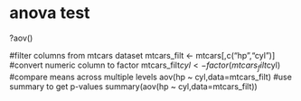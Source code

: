 # anova test 

?aov()

#filter columns from mtcars dataset
mtcars_filt <- mtcars[,c("hp","cyl")] 
#convert numeric column to factor
mtcars_filt$cyl <- factor(mtcars_filt$cyl) 
#compare means across multiple levels
aov(hp ~ cyl,data=mtcars_filt) 
#use summary to get p-values
summary(aov(hp ~ cyl,data=mtcars_filt))

